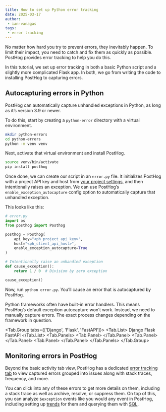 ```yaml
---
title: How to set up Python error tracking
date: 2025-03-17
author:
 - ian-vanagas
tags:
 - error tracking
---
```


No matter how hard you try to prevent errors, they inevitably happen. To limit their impact, you need to catch and fix them as quickly as possible. PostHog provides  error tracking to help you do this. 

In this tutorial, we set up error tracking in both a basic Python script and a slightly more complicated Flask app. In both, we go from writing the code to installing PostHog to capturing errors.

## Autocapturing errors in Python

PostHog can automatically capture unhandled exceptions in Python, as long as it’s version 3.9 or newer. 

To do this, start by creating a `python-error` directory with a virtual environment.

```bash
mkdir python-errors
cd python-errors
python -m venv venv
```

Next, activate that virtual environment and install PostHog.

```bash
source venv/bin/activate
pip install posthog
```

Once done, we can create our script in an `error.py` file. It initializes PostHog with a project API key and host from [your project settings](https://us.posthog.com/settings/project), and then intentionally raises an exception. We can use PostHog’s `enable_exception_autocapture` config option to automatically capture that unhandled exception.

This looks like this:

```python
# error.py
import os
from posthog import Posthog

posthog = Posthog(
    api_key="<ph_project_api_key>",
    host="<ph_client_api_host>",
    enable_exception_autocapture=True
)

# Intentionally raise an unhandled exception
def cause_exception():
    return 1 / 0  # Division by zero exception

cause_exception()
```

Now, run `python error.py`. You’ll cause an error that is autocaptured by PostHog.

<ProductScreenshot
  imageLight="https://res.cloudinary.com/dmukukwp6/image/upload/Clean_Shot_2025_03_17_at_14_16_46_2x_cc3a14d076.png"
  imageDark="https://res.cloudinary.com/dmukukwp6/image/upload/Clean_Shot_2025_03_17_at_14_17_04_2x_dcf616f140.png"
  alt="PostHog"
  classes="rounded"
/>

Python frameworks often have built-in error handlers. This means PostHog’s default exception autocapture won’t work. Instead, we need to manually capture errors. The exact process changes depending on the framework in question.


<Tab.Group tabs={['Django', 'Flask', 'FastAPI']}>
    <Tab.List>
      <Tab>Django</Tab>
      <Tab>Flask</Tab>
      <Tab>FastAPI</Tab>
    </Tab.List>
    <Tab.Panels>
        <Tab.Panel>
            <PythonDjangoExceptionAutocapture />
        </Tab.Panel>
        <Tab.Panel>
            <PythonFlaskErrorTracking />
        </Tab.Panel>
        <Tab.Panel>
            <PythonFastAPIErrorTracking />
        </Tab.Panel>
    </Tab.Panels>
</Tab.Group>

## Monitoring errors in PostHog

Beyond the basic activity tab view, PostHog has a dedicated [error tracking tab](https://us.posthog.com/error_tracking) to view captured errors grouped into issues along with stack traces, frequency, and more.

<ProductScreenshot
  imageLight="https://res.cloudinary.com/dmukukwp6/image/upload/Clean_Shot_2025_03_17_at_15_28_23_2x_af7585e805.png"
  imageDark="https://res.cloudinary.com/dmukukwp6/image/upload/Clean_Shot_2025_03_17_at_15_28_06_2x_f54c28c199.png"
  alt="PostHog"
  classes="rounded"
/>

You can click into any of these errors to get more details on them, including a stack trace as well as archive, resolve, or suppress them. On top of this, you can analyze `$exception` events like you would any event in PostHog, including setting up [trends](/docs/product-analytics/trends/overview) for them and querying them with [SQL](/docs/product-analytics/sql).